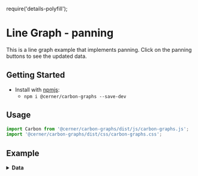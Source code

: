 require('details-polyfill');

# Line Graph - panning

This is a line graph example that implements panning. Click on the panning buttons to see the updated data.

## Getting Started

- Install with [npmjs](https://www.npmjs.com):
  - `npm i @cerner/carbon-graphs --save-dev`

## Usage
```js
import Carbon from '@cerner/carbon-graphs/dist/js/carbon-graphs.js';
import '@cerner/carbon-graphs/dist/css/carbon-graphs.css';
```

## Example
<LineGraphPanning />

<details>
<summary style={{ fontSize: 24 }}>
<b>Data</b>
</summary>

### Graph Config object
#### Initial data 1
<initialData1 />

#### Updated data 1
<updatedData1  />

#### Initial data 2
<initialData1 />

#### Updated data 2
<updatedData1  />
</details>

